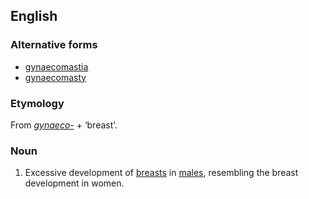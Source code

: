 ==English==
{{wikipedia}}

===Alternative forms===
*[[gynaecomastia]]
*[[gynaecomasty]]

===Etymology===
From ''[[gynaeco-]]'' + {{AGr.}} '''{{polytonic|[[μαστός]]}}''' ‘breast’.


===Noun===
{{en-noun|-}}

# {{medicine}} Excessive development of [[breast]]s in [[male]]s, resembling the breast development in women.